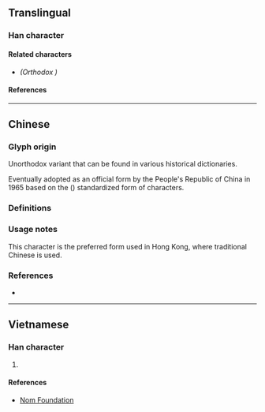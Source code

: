 {{also|榲}}
{{character info}}
==Translingual==

===Han character===
{{Han char|rn=75|rad=木|as=09|sn=13|four=46912|canj=DABT|ids=⿰木昷}}

====Related characters====
* {{l|mul|[[榲]]}} ''(Orthodox {{w|Traditional Chinese|traditional form}})''

====References====
{{Han ref|kx=0542.191|hdz=21249.050|uh=6985}}

----

==Chinese==

===Glyph origin===
Unorthodox variant {{Han simp|榲|f=𥁕|t=昷|nocap=y}} that can be found in various historical dictionaries. <!-- Refer http://dict.variants.moe.edu.tw/variants/rbt/word_attribute.rbt?quote_code=QzA1MzA4LTAwMQ -->

Eventually adopted as an official form by the People's Republic of China in 1965 based on the {{w|Xin Zixing}} ({{w2|zh|新字形}}) standardized form of characters.

===Definitions===
{{zh-see|榲|svt}}

===Usage notes===
This character is the preferred form used in Hong Kong, where traditional Chinese is used. <!-- Refer HKSCS 2016 (Page 35) -->

===References===
* {{R:twedu|C05308-001}}

----

==Vietnamese==

===Han character===
{{vi-readings|rs=木09|reading=ốp}}

# {{rfdef|vi|sort=木09}}

====References====
* [http://nomfoundation.org/common/nom_details.php?codepoint=6985 Nom Foundation]